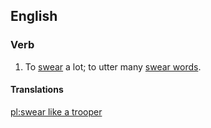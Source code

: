 ==English==

===Verb===
{{head|en|verb}}

# {{lb|en|simile}} To [[swear]] a lot; to utter many [[swear word]]s.

====Translations====
{{trans-top}}
{{trans-mid}}
{{trans-bottom}}

[[pl:swear like a trooper]]